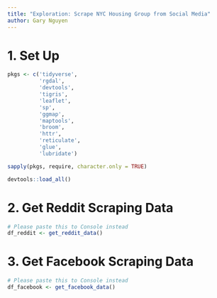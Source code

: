 ```yaml
---
title: "Exploration: Scrape NYC Housing Group from Social Media"
author: Gary Nguyen
---
```


# 1. Set Up

```r
pkgs <- c('tidyverse',
          'rgdal',
          'devtools',
          'tigris',
          'leaflet',
          'sp',
          'ggmap',
          'maptools',
          'broom',
          'httr',
          'reticulate',
          'glue',
          'lubridate')

sapply(pkgs, require, character.only = TRUE)
```

```r
devtools::load_all()
```

# 2. Get Reddit Scraping Data

```r
# Please paste this to Console instead
df_reddit <- get_reddit_data()
```

# 3. Get Facebook Scraping Data

```r
# Please paste this to Console instead
df_facebook <- get_facebook_data()
```


